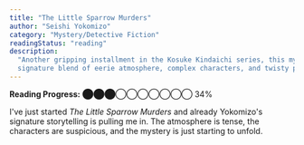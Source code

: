 ```yaml
---
title: "The Little Sparrow Murders"
author: "Seishi Yokomizo"
category: "Mystery/Detective Fiction"
readingStatus: "reading"
description:
  "Another gripping installment in the Kosuke Kindaichi series, this mystery promises Yokomizo's
  signature blend of eerie atmosphere, complex characters, and twisty plotting."
---
```


**Reading Progress:** ⬤⬤⬤◯◯◯◯◯◯◯ 34%

I've just started _The Little Sparrow Murders_ and already Yokomizo's signature storytelling is
pulling me in. The atmosphere is tense, the characters are suspicious, and the mystery is just
starting to unfold.
